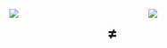 ## {#freddie}

::::{.columns}

::: {.column width="30%"}
![](../img/ai/bohemianrhapsody.png)
:::

::: {.column width="10%" .center}
# ≠
:::

::: {.column width="50%"}
![](../img/ai/freddie_liveaid.webp)
:::

::::